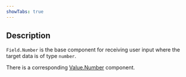 ```yaml
---
showTabs: true
---
```


## Description

`Field.Number` is the base component for receiving user input where the target data is of type `number`.

There is a corresponding [Value.Number](/uilib/extensions/forms/create-component/Value/Number) component.
